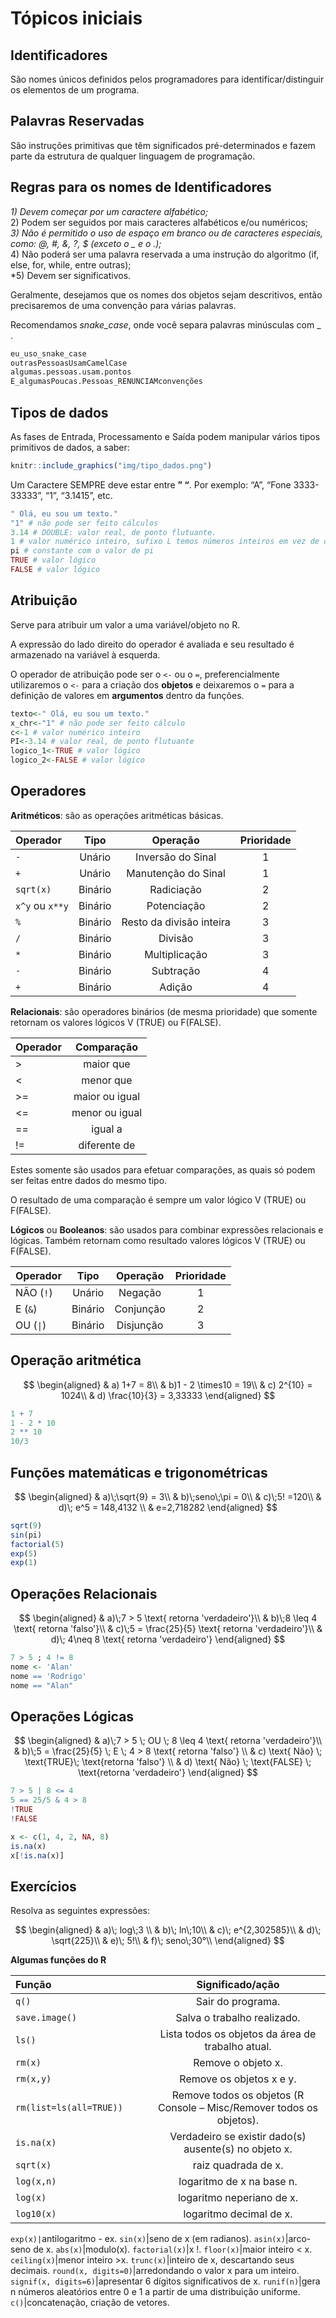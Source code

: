 # Tópicos iniciais  

## Identificadores

São nomes únicos definidos pelos programadores para identificar/distinguir os elementos de um programa.

## Palavras Reservadas

São instruções primitivas que têm significados pré-determinados e fazem parte da estrutura de qualquer linguagem de programação.

## Regras para os nomes de Identificadores  
  *1) Devem começar por um caractere alfabético;   
  *2) Podem ser seguidos por mais caracteres alfabéticos e/ou numéricos;   
  *3) Não é permitido o uso de espaço em branco ou de caracteres especiais, como: @, #, &, ?, $ (exceto o _ e o .);  
  *4) Não poderá ser uma palavra reservada a uma instrução do algoritmo (if, else, for, while, entre outras);  
  *5) Devem ser significativos.

Geralmente, desejamos que os nomes dos objetos sejam descritivos, então precisaremos de uma convenção para várias palavras. 

Recomendamos *snake_case*, onde você separa palavras minúsculas com _ .


```r
eu_uso_snake_case
outrasPessoasUsamCamelCase
algumas.pessoas.usam.pontos
E_algumasPoucas.Pessoas_RENUNCIAMconvenções
```

## Tipos de dados



As fases de Entrada, Processamento e Saída podem manipular vários tipos primitivos de dados, a saber: 

```r
knitr::include_graphics("img/tipo_dados.png")
```

Um Caractere SEMPRE deve estar entre **"   "**. Por exemplo: "A", "Fone 3333-33333", "1", "3.1415", etc. 

```r
" Olá, eu sou um texto."
"1" # não pode ser feito cálculos
3.14 # DOUBLE: valor real, de ponto flutuante.
1 # valor numérico inteiro, sufixo L temos números inteiros em vez de double
pi # constante com o valor de pi
TRUE # valor lógico
FALSE # valor lógico
```

## Atribuição

Serve para atribuir um valor a uma variável/objeto no R.

A expressão do lado direito do operador é avaliada e seu resultado é armazenado na variável à esquerda. 

O operador de atribuição pode ser o `<-` ou o `=`, preferencialmente utilizaremos o `<-` para a criação dos **objetos** e deixaremos o `=` para a definição de valores em **argumentos** dentro da funções.


```r
texto<-" Olá, eu sou um texto."
x_chr<-"1" # não pode ser feito cálculo
c<-1 # valor numérico inteiro
PI<-3.14 # valor real, de ponto flutuante
logico_1<-TRUE # valor lógico
logico_2<-FALSE # valor lógico
```

## Operadores

**Aritméticos**: são as operações aritméticas básicas.

|Operador|Tipo|Operação|Prioridade|
|:---|:---:|:---:|:---:|
|`-`|Unário|Inversão do Sinal|1|
|`+`|Unário|Manutenção do Sinal|1|
|`sqrt(x)`|Binário|Radiciação|2|
|`x^y` ou `x**y`|Binário|Potenciação|2|
|`%`|Binário|Resto da divisão inteira|3|
|`/`|Binário|Divisão|3|
|`*`|Binário|Multiplicação|3|
|`-`|Binário|Subtração|4|
|`+`|Binário|Adição|4|

**Relacionais**: são operadores binários (de mesma prioridade) que somente retornam os valores lógicos V (TRUE) ou F(FALSE).

|Operador|Comparação|
|:---|:---:|
|>|maior que|
|<|menor que|
|>=|maior ou igual|
|<=|menor ou igual|
|==|igual a|
|!=|diferente de|

Estes somente são usados para efetuar comparações, as quais só podem ser feitas entre dados do mesmo tipo.

O resultado de uma comparação é sempre um valor lógico V (TRUE) ou F(FALSE). 

**Lógicos** ou **Booleanos**: são usados para combinar expressões relacionais e lógicas. Também retornam como resultado valores lógicos V (TRUE) ou F(FALSE).

|Operador|Tipo|Operação|Prioridade|
|:---|:---:|:---:|:---:|
|NÃO (`!`)|Unário|Negação|1|
|E (`&`)|Binário|Conjunção|2|
|OU (`|`)|Binário|Disjunção|3|

## Operação aritmética
$$
\begin{aligned}
& a) 1+7 = 8\\
& b)1 - 2 \times10 = 19\\
& c) 2^{10} = 1024\\
& d) \frac{10}{3} = 3,33333
\end{aligned}
$$

```r
1 + 7 
1 - 2 * 10 
2 ** 10 
10/3 
```

## Funções matemáticas e trigonométricas 
$$
\begin{aligned}
& a)\;\sqrt{9} = 3\\
& b)\;seno\;\pi = 0\\
& c)\;5! =120\\
& d)\; e^5 = 148,4132 \\
& e=2,718282
\end{aligned}
$$

```r
sqrt(9) 
sin(pi) 
factorial(5)
exp(5)
exp(1)
```

## Operações Relacionais

$$
\begin{aligned}
& a)\;7 > 5 \text{ retorna 'verdadeiro'}\\
& b)\;8 \leq 4 \text{ retorna 'falso'}\\
& c)\;5 = \frac{25}{5} \text{ retorna 'verdadeiro'}\\
& d)\; 4\neq 8 \text{ retorna 'verdadeiro'}
\end{aligned}
$$

```r
7 > 5 ; 4 != 8
nome <- 'Alan'
nome == 'Rodrigo'
nome == "Alan"
```



## Operações Lógicas

$$
\begin{aligned}
& a)\;7 > 5 \; OU \; 8 \leq 4 \text{ retorna 'verdadeiro'}\\
& b)\;5 = \frac{25}{5} \; E \; 4 > 8 \text{ retorna 'falso'} \\
& c) \text{ Não} \; \text{TRUE}\; \text{retorna 'falso'} \\
& d) \text{ Não} \; \text{FALSE} \; \text{retorna 'verdadeiro'}
\end{aligned}
$$

```r
7 > 5 | 8 <= 4 
5 == 25/5 & 4 > 8
!TRUE
!FALSE

x <- c(1, 4, 2, NA, 8)
is.na(x)
x[!is.na(x)]
```

## Exercícios

Resolva as seguintes expressões:

$$
\begin{aligned}
& a)\; log\;3 \\
& b)\; ln\;10\\
& c)\; e^{2,302585}\\
& d)\; \sqrt{225}\\
& e)\; 5!\\
& f)\; seno\;30°\\
\end{aligned}
$$

**Algumas funções do R**

Função|Significado/ação
:---|:---:
`q()`|Sair do programa.
`save.image()`|Salva o trabalho realizado.
`ls()`|Lista todos os objetos da área de trabalho atual.
`rm(x)`|Remove o objeto x.
`rm(x,y)`|Remove os objetos x e y.
`rm(list=ls(all=TRUE))`|Remove todos os objetos (R Console – Misc/Remover todos os objetos).
`is.na(x)`|Verdadeiro se existir dado(s) ausente(s) no objeto x.
`sqrt(x)`|raiz quadrada de x.
`log(x,n)`|logaritmo de x na base n.
`log(x)`|logaritmo neperiano de x.
`log10(x)`|logaritmo decimal de x.
`exp(x)|`antilogaritmo - ex. 
`sin(x)`|seno de x (em radianos).
`asin(x)`|arco-seno de x.
`abs(x)`|modulo(x).
`factorial(x)`|x !.
`floor(x)`|maior inteiro < x.
`ceiling(x)`|menor inteiro >x.
`trunc(x)`|inteiro de x, descartando seus decimais.
`round(x, digits=0)`|arredondando o valor x para um inteiro.
`signif(x, digits=6)`|apresentar 6 dígitos significativos de x.
`runif(n)`|gera n números aleatórios entre 0 e 1 a partir de uma distribuição uniforme.
`c()`|concatenação, criação de vetores.

